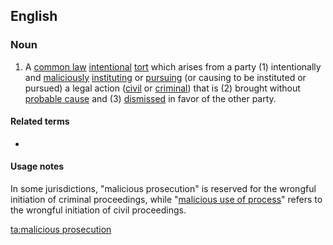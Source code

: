 ==English==

===Noun===
{{wikipedia}}
{{en-noun|head=[[malicious]] [[prosecution]]|-}}
# A [[common law]] [[intentional]] [[tort]] which arises from a party (1) intentionally and [[malicious]]ly [[institute|instituting]] or [[pursue|pursuing]] (or causing to be instituted or pursued) a legal action ([[civil]] or [[criminal]]) that is (2) brought without [[probable cause]] and (3) [[dismiss]]ed in favor of the other party.

====Related terms====
* {{l|en|abuse of process}}

====Usage notes====
In some jurisdictions, "malicious prosecution" is reserved for the wrongful initiation of criminal proceedings, while "[[malicious use of process]]" refers to the wrongful initiation of civil proceedings.

[[ta:malicious prosecution]]